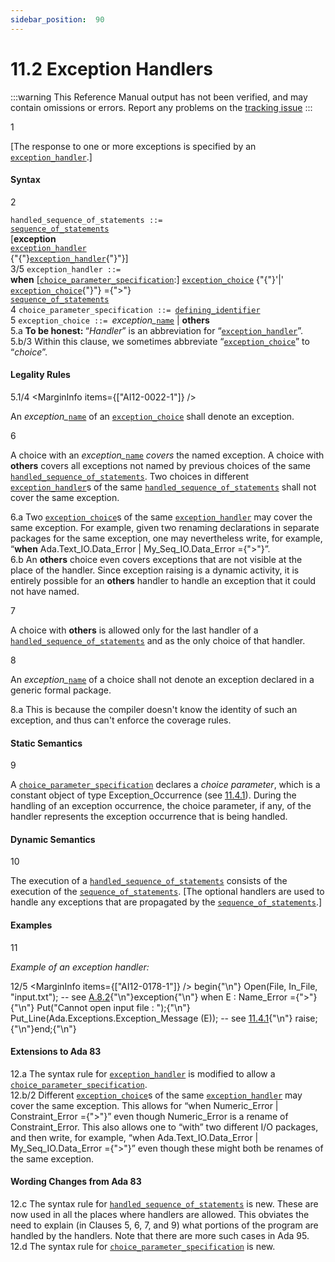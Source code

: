 ```yaml
---
sidebar_position:  90
---
```


# 11.2 Exception Handlers

:::warning
This Reference Manual output has not been verified,
and may contain omissions or errors.
Report any problems on the [tracking issue](https://github.com/ada-lang-io/ada-lang-io/issues/20)
:::


<MarginText>1</MarginText>
<p>[The response to one or more exceptions is specified by an <code><a href="../AA-11/AA-11.2#S0305">exception_handler</a></code>.] <br /></p>


#### Syntax

<MarginText>2</MarginText>

<CodeBlock>
<code>handled_sequence_of_statements</code><a id="S0304"></a><code> ::= </code><br />     <code><a href="../AA-5/AA-5.1#S0166">sequence_of_statements</a></code><br />  [<strong>exception</strong><br />     <code><a href="../AA-11/AA-11.2#S0305">exception_handler</a></code><br />    {"{"}<code><a href="../AA-11/AA-11.2#S0305">exception_handler</a></code>{"}"}]<br />

</CodeBlock>
<MarginText>3/5</MarginText>
<MarginInfo items={["AI12-0212-1"]} />

<CodeBlock>
<code>exception_handler</code><a id="S0305"></a><code> ::= </code><br />  <strong>when</strong> [<code><a href="../AA-11/AA-11.2#S0306">choice_parameter_specification</a></code>:] <code><a href="../AA-11/AA-11.2#S0307">exception_choice</a></code> {"{"}'|'  <code><a href="../AA-11/AA-11.2#S0307">exception_choice</a></code>{"}"} ={">"}<br />     <code><a href="../AA-5/AA-5.1#S0166">sequence_of_statements</a></code><br />

</CodeBlock>
<MarginText>4</MarginText>

<CodeBlock>
<code>choice_parameter_specification</code><a id="S0306"></a><code> ::= </code><code><a href="../AA-3/AA-3.1#S0022">defining_identifier</a></code><br />

</CodeBlock>
<MarginText>5</MarginText>

<CodeBlock>
<code>exception_choice</code><a id="S0307"></a><code> ::= </code><em>exception_</em><code><a href="../AA-4/AA-4.1#S0091">name</a></code> | <strong>others</strong><br />

</CodeBlock>
<AnnotatedOnly>
<MarginText>5.a</MarginText>
<Admonition type="aarm" aarm="note">
<strong>To be honest: </strong>&ldquo;<em>Handler</em>&rdquo; is an abbreviation for &ldquo;<code><a href="../AA-11/AA-11.2#S0305">exception_handler</a></code>&rdquo;.<br /></Admonition>
</AnnotatedOnly>

<AnnotatedOnly>
<MarginText>5.b/3</MarginText>
<MarginInfo items={["AI05-0299-1"]} />
<Admonition type="aarm" aarm="note">
Within this clause, we sometimes abbreviate &ldquo;<code><a href="../AA-11/AA-11.2#S0307">exception_choice</a></code>&rdquo; to &ldquo;<em>choice</em>&rdquo;. <br /></Admonition>
</AnnotatedOnly>


#### Legality Rules

<MarginText>5.1/4</MarginText>
<MarginInfo items={["AI12-0022-1"]} />
<p>An <em>exception_</em><code><a href="../AA-4/AA-4.1#S0091">name</a></code> of an <code><a href="../AA-11/AA-11.2#S0307">exception_choice</a></code> shall denote an exception.<br /></p>

<MarginText>6</MarginText>
<p>A choice with an <em>exception_</em><code><a href="../AA-4/AA-4.1#S0091">name</a></code> <em>covers</em> the named exception. A choice with <strong>others</strong> covers all exceptions not named by previous choices of the same <code><a href="../AA-11/AA-11.2#S0304">handled_sequence_of_statements</a></code>. Two choices in different <code><a href="../AA-11/AA-11.2#S0305">exception_handler</a></code>s of the same <code><a href="../AA-11/AA-11.2#S0304">handled_sequence_of_statements</a></code> shall not cover the same exception. <br /></p>

<AnnotatedOnly>
<MarginText>6.a</MarginText>
<Admonition type="aarm" aarm="ramification">
<strong></strong>Two <code><a href="../AA-11/AA-11.2#S0307">exception_choice</a></code>s of the same <code><a href="../AA-11/AA-11.2#S0305">exception_handler</a></code> may cover the same exception. For example, given two renaming declarations in separate packages for the same exception, one may nevertheless write, for example, &ldquo;<strong>when</strong> Ada.Text_IO.Data_Error | My_Seq_IO.Data_Error ={">"}&rdquo;.<br /></Admonition>
</AnnotatedOnly>

<AnnotatedOnly>
<MarginText>6.b</MarginText>
<Admonition type="aarm" aarm="note">
An <strong>others</strong> choice even covers exceptions that are not visible at the place of the handler. Since exception raising is a dynamic activity, it is entirely possible for an <strong>others</strong> handler to handle an exception that it could not have named. <br /></Admonition>
</AnnotatedOnly>

<MarginText>7</MarginText>
<p>A choice with <strong>others</strong> is allowed only for the last handler of a <code><a href="../AA-11/AA-11.2#S0304">handled_sequence_of_statements</a></code> and as the only choice of that handler.<br /></p>

<MarginText>8</MarginText>
<p>An <em>exception_</em><code><a href="../AA-4/AA-4.1#S0091">name</a></code> of a choice shall not denote an exception declared in a generic formal package. <br /></p>

<AnnotatedOnly>
<MarginText>8.a</MarginText>
<Admonition type="aarm" aarm="reason">
<strong></strong>This is because the compiler doesn't know the identity of such an exception, and thus can't enforce the coverage rules. <br /></Admonition>
</AnnotatedOnly>


#### Static Semantics

<MarginText>9</MarginText>
<p>A <code><a href="../AA-11/AA-11.2#S0306">choice_parameter_specification</a></code> declares a <em>choice parameter</em>, which is a constant object of type Exception_Occurrence (see <a href="../AA-11/AA-11.4#Subclause_11.4.1">11.4.1</a>). During the handling of an exception occurrence, the choice parameter, if any, of the handler represents the exception occurrence that is being handled.<br /></p>


#### Dynamic Semantics

<MarginText>10</MarginText>
<p>The execution of a <code><a href="../AA-11/AA-11.2#S0304">handled_sequence_of_statements</a></code> consists of the execution of the <code><a href="../AA-5/AA-5.1#S0166">sequence_of_statements</a></code>. [The optional handlers are used to handle any exceptions that are propagated by the <code><a href="../AA-5/AA-5.1#S0166">sequence_of_statements</a></code>.] <br /></p>


#### Examples

<MarginText>11</MarginText>
<p><em>Example of an exception handler:</em> <br /></p>

<MarginText>12/5</MarginText>
<MarginInfo items={["AI12-0178-1"]} />
<CodeBlock language="ada">
begin{"\n"}   Open(File, In_File, "input.txt");   -- see <a href="../AA-A/AA-A.8#Subclause_A.8.2">A.8.2</a>{"\n"}exception{"\n"}   when E : Name_Error ={">"}{"\n"}      Put("Cannot open input file : ");{"\n"}      Put_Line(Ada.Exceptions.Exception_Message (E));  -- see <a href="../AA-11/AA-11.4#Subclause_11.4.1">11.4.1</a>{"\n"}      raise;{"\n"}end;{"\n"}

</CodeBlock>

#### Extensions to Ada 83

<AnnotatedOnly>
<MarginText>12.a</MarginText>
<Admonition type="aarm" aarm="note">
The syntax rule for <code><a href="../AA-11/AA-11.2#S0305">exception_handler</a></code> is modified to allow a <code><a href="../AA-11/AA-11.2#S0306">choice_parameter_specification</a></code>.<br /></Admonition>
</AnnotatedOnly>

<AnnotatedOnly>
<MarginText>12.b/2</MarginText>
<MarginInfo items={["AI95-00114-01"]} />
<Admonition type="aarm" aarm="note">
Different <code><a href="../AA-11/AA-11.2#S0307">exception_choice</a></code>s of the same <code><a href="../AA-11/AA-11.2#S0305">exception_handler</a></code> may cover the same exception. This allows for &ldquo;when Numeric_Error | Constraint_Error ={">"}&rdquo; even though Numeric_Error is a rename of Constraint_Error. This also allows one to &ldquo;with&rdquo; two different I/O packages, and then write, for example, &ldquo;when Ada.Text_IO.Data_Error | My_Seq_IO.Data_Error ={">"}&rdquo; even though these might both be renames of the same exception. <br /></Admonition>
</AnnotatedOnly>


#### Wording Changes from Ada 83

<AnnotatedOnly>
<MarginText>12.c</MarginText>
<Admonition type="aarm" aarm="note">
The syntax rule for <code><a href="../AA-11/AA-11.2#S0304">handled_sequence_of_statements</a></code> is new. These are now used in all the places where handlers are allowed. This obviates the need to explain (in Clauses 5, 6, 7, and 9) what portions of the program are handled by the handlers. Note that there are more such cases in Ada 95.<br /></Admonition>
</AnnotatedOnly>

<AnnotatedOnly>
<MarginText>12.d</MarginText>
<Admonition type="aarm" aarm="note">
The syntax rule for <code><a href="../AA-11/AA-11.2#S0306">choice_parameter_specification</a></code> is new. <br /></Admonition>
</AnnotatedOnly>

